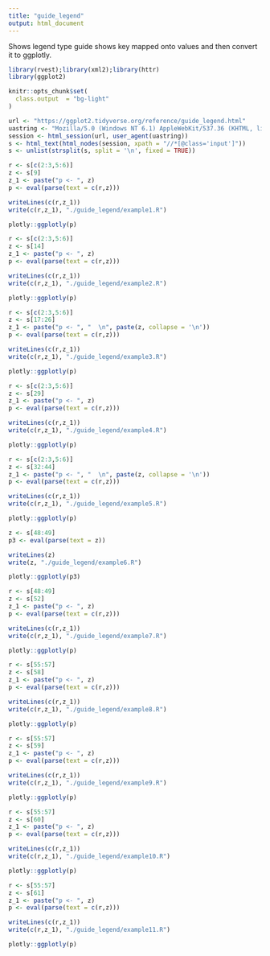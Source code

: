 ```yaml
---
title: "guide_legend"
output: html_document
---
```


Shows legend type guide shows key mapped onto values and then convert it to ggplotly.

```r
library(rvest);library(xml2);library(httr)
library(ggplot2)

knitr::opts_chunk$set(
  class.output  = "bg-light"
)
```

```r
url <- "https://ggplot2.tidyverse.org/reference/guide_legend.html"
uastring <- "Mozilla/5.0 (Windows NT 6.1) AppleWebKit/537.36 (KHTML, like Gecko) Chrome/88.0.4324.190 Safari/537.36"
session <- html_session(url, user_agent(uastring))
s <- html_text(html_nodes(session, xpath = "//*[@class='input']"))
s <- unlist(strsplit(s, split = '\n', fixed = TRUE))
```

```r
r <- s[c(2:3,5:6)]
z <- s[9]
z_1 <- paste("p <- ", z)
p <- eval(parse(text = c(r,z)))
```

```r
writeLines(c(r,z_1))
write(c(r,z_1), "./guide_legend/example1.R")
```

```r
plotly::ggplotly(p)
```

```r
r <- s[c(2:3,5:6)]
z <- s[14]
z_1 <- paste("p <- ", z)
p <- eval(parse(text = c(r,z)))
```

```r
writeLines(c(r,z_1))
write(c(r,z_1), "./guide_legend/example2.R")
```

```r
plotly::ggplotly(p)
```

```r
r <- s[c(2:3,5:6)]
z <- s[17:26]
z_1 <- paste("p <- ", "  \n", paste(z, collapse = '\n'))
p <- eval(parse(text = c(r,z)))
```

```r
writeLines(c(r,z_1))
write(c(r,z_1), "./guide_legend/example3.R")
```

```r
plotly::ggplotly(p)
```

```r
r <- s[c(2:3,5:6)]
z <- s[29]
z_1 <- paste("p <- ", z)
p <- eval(parse(text = c(r,z)))
```

```r
writeLines(c(r,z_1))
write(c(r,z_1), "./guide_legend/example4.R")
```

```r
plotly::ggplotly(p)
```

```r
r <- s[c(2:3,5:6)]
z <- s[32:44]
z_1 <- paste("p <- ", "  \n", paste(z, collapse = '\n'))
p <- eval(parse(text = c(r,z)))
```

```r
writeLines(c(r,z_1))
write(c(r,z_1), "./guide_legend/example5.R")
```

```r
plotly::ggplotly(p)
```

```r
z <- s[48:49]
p3 <- eval(parse(text = z))
```

```r
writeLines(z)
write(z, "./guide_legend/example6.R")
```

```r
plotly::ggplotly(p3)
```

```r
r <- s[48:49]
z <- s[52]
z_1 <- paste("p <- ", z)
p <- eval(parse(text = c(r,z)))
```

```r
writeLines(c(r,z_1))
write(c(r,z_1), "./guide_legend/example7.R")
```

```r
plotly::ggplotly(p)
```

```r
r <- s[55:57]
z <- s[58]
z_1 <- paste("p <- ", z)
p <- eval(parse(text = c(r,z)))
```

```r
writeLines(c(r,z_1))
write(c(r,z_1), "./guide_legend/example8.R")
```

```r
plotly::ggplotly(p)
```

```r
r <- s[55:57]
z <- s[59]
z_1 <- paste("p <- ", z)
p <- eval(parse(text = c(r,z)))
```

```r
writeLines(c(r,z_1))
write(c(r,z_1), "./guide_legend/example9.R")
```

```r
plotly::ggplotly(p)
```

```r
r <- s[55:57]
z <- s[60]
z_1 <- paste("p <- ", z)
p <- eval(parse(text = c(r,z)))
```

```r
writeLines(c(r,z_1))
write(c(r,z_1), "./guide_legend/example10.R")
```

```r
plotly::ggplotly(p)
```

```r
r <- s[55:57]
z <- s[61]
z_1 <- paste("p <- ", z)
p <- eval(parse(text = c(r,z)))
```

```r
writeLines(c(r,z_1))
write(c(r,z_1), "./guide_legend/example11.R")
```

```r
plotly::ggplotly(p)
```

